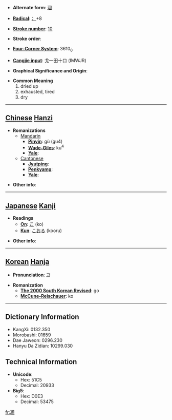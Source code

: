 * '''Alternate form''': [[涸]]

* '''[[Wiktionary:Chinese radical index| Radical]]''': [[Wiktionary:Chinese radical index 冫|冫]]+8

* '''[[Wiktionary:Chinese total strokes index|Stroke number]]''': [[Wiktionary:Chinese total strokes index 10|10]]

* '''Stroke order''': 

* '''[[Wiktionary:Chinese four corner index|Four-Corner System]]''': 3610<sub>0</sub>

* '''[[Wiktionary:Chinese Cangjie index|Cangjie input]]''': 戈一田十口 (IMWJR)

* '''Graphical Significance and Origin''': 

* '''Common Meaning'''
*#dried up
*# exhausted, tired
*# dry


----

== [[Chinese]] [[Hanzi]] ==

* '''Romanizations'''
** [[Mandarin]]
*** '''[[Pinyin]]''': gù (gu4)
*** '''[[Wade-Giles]]''': ku<sup>4</sup>
*** '''[[Yale]]''': 
**[[Cantonese]]
***'''[[Jyutping]]''':
***'''[[Penkyamp]]''': 
***'''[[Yale]]''': 

* '''Other info''': 

----

== [[Japanese]] [[Kanji]] ==

* '''Readings'''
** '''[[On]]''': [[こ]] (ko)
** '''[[Kun]]''': [[こおる]] (kooru)

* '''Other info''':  

----

== [[Korean]] [[Hanja]] ==

* '''Pronunciation''': 고

* '''Romanization'''
** '''[[The 2000 South Korean Revised Romanization|The 2000 South Korean Revised]]''': go
** '''[[McCune-Reischauer]]''': ko

----

== Dictionary Information ==

* KangXi: 0132.350
* Morobashi: 01659
* Dae Jaweon: 0296.230
* Hanyu Da Zidian: 10299.030

== Technical Information ==

* '''Unicode''':
** Hex: 51C5
** Decimal: 20933
* '''Big5''':
** Hex: D0E3
** Decimal: 53475

[[fr:凅]]
